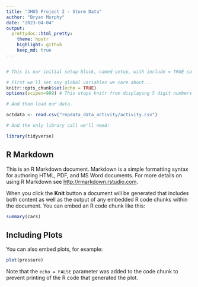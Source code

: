 ```yaml
---
title: "JHU5 Project 2 - Storm Data"
author: "Bryan Murphy"
date: "2023-04-04"
output:
  prettydoc::html_pretty:
    theme: hpstr
    highlight: github
    keep_md: true
---
```


```r

```


```r
# This is our initial setup block, named setup, with include = TRUE so it will show up.  

# First we'll set any global variables we care about...
knitr::opts_chunk$set(echo = TRUE)
options(scipen=999) # This stops knitr from displaying 5 digit numbers as Scientific Notation.

# And then load our data. 

actdata <- read.csv("repdata_data_activity/activity.csv")

# And the only library call we'll need:

library(tidyverse)
```


## R Markdown

This is an R Markdown document. Markdown is a simple formatting syntax for authoring HTML, PDF, and MS Word documents. For more details on using R Markdown see <http://rmarkdown.rstudio.com>.

When you click the **Knit** button a document will be generated that includes both content as well as the output of any embedded R code chunks within the document. You can embed an R code chunk like this:

```r
summary(cars)
```

## Including Plots

You can also embed plots, for example:

```r
plot(pressure)
```

Note that the `echo = FALSE` parameter was added to the code chunk to prevent printing of the R code that generated the plot.
